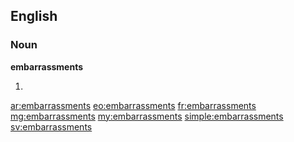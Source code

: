 ==English==

===Noun===
'''embarrassments'''

# {{plural of|[[embarrassment]]}}

[[ar:embarrassments]]
[[eo:embarrassments]]
[[fr:embarrassments]]
[[mg:embarrassments]]
[[my:embarrassments]]
[[simple:embarrassments]]
[[sv:embarrassments]]